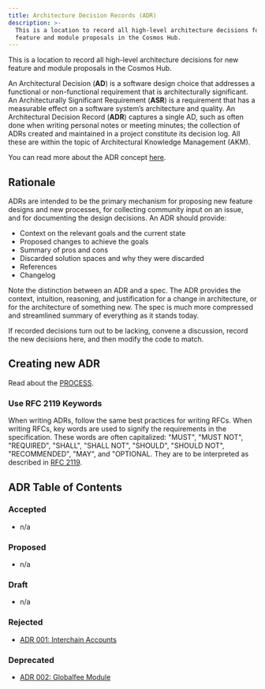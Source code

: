 ```yaml
---
title: Architecture Decision Records (ADR)
description: >-
  This is a location to record all high-level architecture decisions for new
  feature and module proposals in the Cosmos Hub.
---
```

This is a location to record all high-level architecture decisions for new feature and module proposals in the Cosmos Hub.

An Architectural Decision (**AD**) is a software design choice that addresses a functional or non-functional requirement that is architecturally significant.
An Architecturally Significant Requirement (**ASR**) is a requirement that has a measurable effect on a software system’s architecture and quality.
An Architectural Decision Record (**ADR**) captures a single AD, such as often done when writing personal notes or meeting minutes; the collection of ADRs created and maintained in a project constitute its decision log. All these are within the topic of Architectural Knowledge Management (AKM).

You can read more about the ADR concept [here](https://adr.github.io/).

## Rationale

ADRs are intended to be the primary mechanism for proposing new feature designs and new processes, for collecting community input on an issue, and for documenting the design decisions.
An ADR should provide:

* Context on the relevant goals and the current state
* Proposed changes to achieve the goals
* Summary of pros and cons
* Discarded solution spaces and why they were discarded
* References
* Changelog

Note the distinction between an ADR and a spec. The ADR provides the context, intuition, reasoning, and
justification for a change in architecture, or for the architecture of something
new. The spec is much more compressed and streamlined summary of everything as
it stands today.

If recorded decisions turn out to be lacking, convene a discussion, record the new decisions here, and then modify the code to match.

## Creating new ADR

Read about the [PROCESS](/hub/v25/architecture/PROCESS).

### Use RFC 2119 Keywords

When writing ADRs, follow the same best practices for writing RFCs.
When writing RFCs, key words are used to signify the requirements in the specification.
These words are often capitalized: "MUST", "MUST NOT", "REQUIRED", "SHALL", "SHALL NOT", "SHOULD", "SHOULD NOT", "RECOMMENDED", "MAY", and "OPTIONAL.
They are to be interpreted as described in [RFC 2119](https://datatracker.ietf.org/doc/html/rfc2119).

## ADR Table of Contents

### Accepted

* n/a

### Proposed

* n/a

### Draft

* n/a

### Rejected

* [ADR 001: Interchain Accounts](/hub/v25/architecture/adr/adr-001-interchain-accounts)

### Deprecated

* [ADR 002: Globalfee Module](/hub/v25/architecture/adr/adr-002-globalfee)
